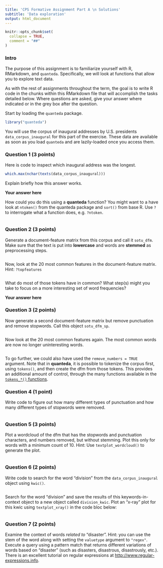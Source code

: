 ```yaml
---
title: 'CPS Formative Assignment Part A \n Solutions'
subtitle: 'Data exploration'
output: html_document
---
```


```r
knitr::opts_chunk$set(
  collapse = TRUE,
  comment = "##"
)
```

### Intro

The purpose of this assignment is to familiarize yourself with R, RMarkdown, and `quanteda`. Specifically, we will look at functions that allow you to explore text data.

As with the rest of assignments throughout the term, the goal is to write R code in the chunks within this RMarkdown file that will accomplish the tasks detailed below. Where questions are asked, give your answer where indicated or in the grey box after the question.

Start by loading the `quanteda` package.

```r
library("quanteda")
```

You will use the corpus of inaugural addresses by U.S. presidents `data_corpus_inaugural` for this part of the exercise. These data are available as soon as you load `quanteda` and are lazily-loaded once you access them.



### Question 1 (3 points)

Here is code to inspect which inaugural address was the longest.

```r
which.max(nchar(texts(data_corpus_inaugural)))
```

Explain briefly how this answer works.

**Your answer here**

>




How could you do this using a **quanteda** function? You might want to a have look at `ntoken()` from the quanteda package and `sort()` from base R. Use `?` to interrogate what a function does, e.g. `?ntoken`.

```r

```



### Question 2 (3 points)

Generate a document-feature matrix from this corpus and call it `sotu_dfm`. Make sure that the text is put into __lowercase__ and words are __stemmed__ as preprocessing steps.

```r

```

Now, look at the 20 most common features in the document-feature matrix. Hint: `?topfeatures`

```r

```

What do most of those tokens have in common? What step(s) might you take to focus on a more interesting set of word frequencies?

**Your answer here**

>




### Question 3 (2 points)

Now generate a second document-feature matrix but remove punctuation and remove stopwords. Call this object `sotu_dfm_sp`.

```r

```

Now look at the 20 most common features again. The most common words are now no longer uninteresting words.

```r

```

To go further, we could also have used the `remove_numbers = TRUE` argument. Note that in **quanteda**, it is possible to tokenize the corpus first, using `tokens()`, and then create the dfm from those tokens. This provides an additional amount of control, through the many functions available in the [`tokens_*()` functions](https://quanteda.io/reference/tokens.html?q=token#quanteda-tokenizers).






### Question 4 (1 point)

Write code to figure out how many different types of punctuation and how many different types of stopwords were removed.

```r

```



### Question 5 (3 points)

Plot a wordcloud of the dfm that has the stopwords and punctuation characters, and numbers removed, but without stemming. Plot this only for words with a minimum count of 10. Hint: Use `textplot_wordcloud()` to generate the plot.

```r

```



### Question 6 (2 points)

Write code to search for the word "division" from the `data_corpus_inaugural` object using `kwic()`.

```r

```

Search for the word "division" and save the results of this keywords-in-context object to a new object called `division_kwic`. Plot an "x-ray" plot for this kwic using `textplot_xray()` in the code bloc below:

```r

```

### Question 7 (2 points)

Examine the context of words *related to* "disaster". Hint: you can use the stem of the word along with setting the `valuetype` argument to `"regex"`. Execute a query using a pattern match that returns different variations of words based on "disaster" (such as disasters, disastrous, disastrously, etc.). There is an excellent tutorial on regular expressions at <http://www.regular-expressions.info>.

```r

```

